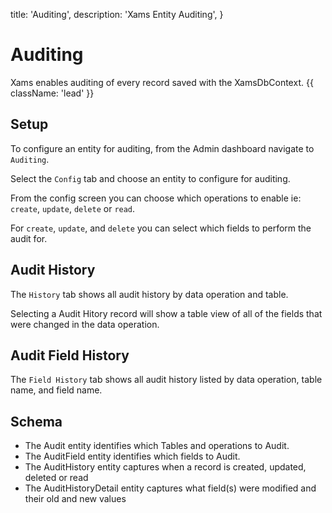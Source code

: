   title: 'Auditing',
  description: 'Xams Entity Auditing',
}

# Auditing

Xams enables auditing of every record saved with the XamsDbContext.  {{ className: 'lead' }}

## Setup

To configure an entity for auditing, from the Admin dashboard navigate to `Auditing`.

Select the `Config` tab and choose an entity to configure for auditing.

<DocImage image={auditAdmin} full={true} />

From the config screen you can choose which operations to enable ie: `create`, `update`, `delete` or `read`.

For `create`, `update`, and `delete` you can select which fields to perform the audit for.

<DocImage image={auditConfig} full={true} />

## Audit History

The `History` tab shows all audit history by data operation and table.

<DocImage image={auditHistory} full={true} />

Selecting a Audit Hitory record will show a table view of all of the fields that were changed in the data operation.

<DocImage image={auditHistoryDetails} full={true} />

## Audit Field History

The `Field History` tab shows all audit history listed by data operation, table name, and field name.

<DocImage image={auditFieldHistory} full={true} />

## Schema

- The Audit entity identifies which Tables and operations to Audit.
- The AuditField entity identifies which fields to Audit.
- The AuditHistory entity captures when a record is created, updated, deleted or read
- The AuditHistoryDetail entity captures what field(s) were modified and their old and new values

